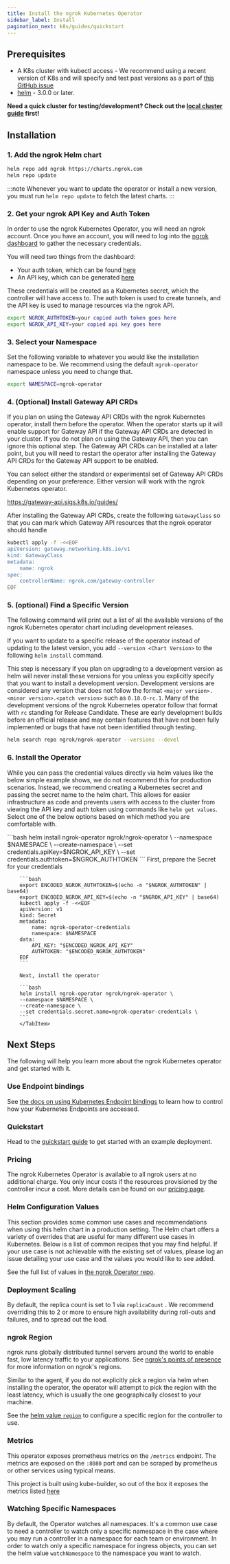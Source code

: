 ```yaml
---
title: Install the ngrok Kubernetes Operator
sidebar_label: Install
pagination_next: k8s/guides/quickstart
---
```




## Prerequisites

- A K8s cluster with kubectl access - We recommend using a recent version of K8s and will specify and test past versions as a part of [this GitHub issue](https://github.com/ngrok/ngrok-operator/issues/154)
- [helm](https://helm.sh/docs/intro/install/) - 3.0.0 or later.

**Need a quick cluster for testing/development? Check out the [local cluster guide](/k8s/guides/local-cluster) first!**

## Installation

### 1. Add the ngrok Helm chart

```bash
helm repo add ngrok https://charts.ngrok.com
helm repo update
```

:::note
Whenever you want to update the operator or install a new version, you must run `helm repo update` to fetch the latest charts.
:::

### 2. Get your ngrok API Key and Auth Token

In order to use the ngrok Kubernetes Operator, you will need an ngrok account.
Once you have an account, you will need to log into the [ngrok dashboard](https://dashboard.ngrok.com) to gather the necessary credentials.

You will need two things from the dashboard:

- Your auth token, which can be found [here](https://dashboard.ngrok.com/get-started/your-authtoken)
- An API key, which can be generated [here](https://dashboard.ngrok.com/api)

These credentials will be created as a Kubernetes secret, which the controller will have access to.
The auth token is used to create tunnels, and the API key is used to manage resources via the ngrok API.

```bash
export NGROK_AUTHTOKEN=your copied auth token goes here
export NGROK_API_KEY=your copied api key goes here
```

### 3. Select your Namespace

Set the following variable to whatever you would like the installation namespace to be.
We recommend using the default `ngrok-operator` namespace unless you need to change that.

```bash
export NAMESPACE=ngrok-operator
```

### 4. (Optional) Install Gateway API CRDs

If you plan on using the Gateway API CRDs with the ngrok Kubernetes operator, install them before the operator.
When the operator starts up it will enable support for Gateway API if the Gateway API CRDs are detected in your cluster.
If you do not plan on using the Gateway API, then you can ignore this optional step.
The Gateway API CRDs can be installed at a later point, but you will need to restart the operator after installing the Gateway API CRDs
for the Gateway API support to be enabled.

You can select either the standard or experimental set of Gateway API CRDs depending on your preference. Either version will work with the ngrok Kubernetes operator.

https://gateway-api.sigs.k8s.io/guides/

After installing the Gateway API CRDs, create the following `GatewayClass` so that you can mark which Gateway API resources that the ngrok operator should handle

```bash
kubectl apply -f -<<EOF
apiVersion: gateway.networking.k8s.io/v1
kind: GatewayClass
metadata:
	name: ngrok
spec:
	controllerName: ngrok.com/gateway-controller
EOF
```

### 5. (optional) Find a Specific Version

The following command will print out a list of all the available versions of the ngrok Kubernetes operator chart including development releases.

If you want to update to a specific release of the operator instead of updating to the latest version, you add `--version <Chart Version>` to the
following `helm install` command.

This step is necessary if you plan on upgrading to a development version as helm will never install these versions for you unless you explicitly
specify that you want to install a development version. Development versions are considered any version that does not follow the format `<major version>.<minor version>.<patch version>` such as `0.18.0-rc.1`.
Many of the development versions of the ngrok Kubernetes operator follow that format with `rc` standing for Release Candidate. These are early development builds before an official release
and may contain features that have not been fully implemented or bugs that have not been identified through testing.

```bash
helm search repo ngrok/ngrok-operator --versions --devel
```

### 6. Install the Operator

While you can pass the credential values directly via helm values like the below simple example shows, we do not recommend this for production scenarios.
Instead, we recommend creating a Kubernetes secret and passing the secret name to the helm chart.
This allows for easier infrastructure as code and prevents users with access to the cluster from viewing the API key and auth token using commands like `helm get values`.
Select one of the below options based on which method you are comfortable with.

<Tabs groupId="k8s" queryString="k8s-install">
	<TabItem value="simple" label="Simple Method" default>
		```bash
		helm install ngrok-operator ngrok/ngrok-operator \
		--namespace $NAMESPACE \
		--create-namespace \
		--set credentials.apiKey=$NGROK_API_KEY \
		--set credentials.authtoken=$NGROK_AUTHTOKEN
		```
	</TabItem>
	<TabItem value="secure" label="More Secure Method">
		First, prepare the Secret for your credentials

		```bash
		export ENCODED_NGROK_AUTHTOKEN=$(echo -n "$NGROK_AUTHTOKEN" | base64)
		export ENCODED_NGROK_API_KEY=$(echo -n "$NGROK_API_KEY" | base64)
		kubectl apply -f -<<EOF
		apiVersion: v1
		kind: Secret
		metadata:
			name: ngrok-operator-credentials
			namespace: $NAMESPACE
		data:
			API_KEY: "$ENCODED_NGROK_API_KEY"
			AUTHTOKEN: "$ENCODED_NGROK_AUTHTOKEN"
		EOF
		```

		Next, install the operator

		```bash
		helm install ngrok-operator ngrok/ngrok-operator \
		--namespace $NAMESPACE \
		--create-namespace \
		--set credentials.secret.name=ngrok-operator-credentials \
		```
		</TabItem>

</Tabs>

## Next Steps

The following will help you learn more about the ngrok Kubernetes operator and get started with it.

### Use Endpoint bindings

See [the docs on using Kubernetes Endpoint bindings](/docs/k8s/guides/bindings) to learn how to control how your Kubernetes Endpoints are accessed.

### Quickstart

Head to the [quickstart guide](/k8s/guides/quickstart) to get started with an example deployment.

### Pricing

The ngrok Kubernetes Operator is available to all ngrok users at no
additional charge. You only incur costs if the resources provisioned by the
controller incur a cost. More details can be found on our [pricing page](https://ngrok.com/pricing).

### Helm Configuration Values

This section provides some common use cases and recommendations when using this helm chart in a production setting. The Helm chart offers a variety of overrides that are useful for many different use cases in Kubernetes. Below is a list of common recipes that you may find helpful. If your use case is not achievable with the existing set of values, please log an issue detailing your use case and the values you would like to see added.

See the full list of values in [the ngrok Operator repo](https://github.com/ngrok/ngrok-operator/blob/main/helm/ngrok-operator/values.yaml).

### Deployment Scaling

By default, the replica count is set to 1 via `replicaCount` . We recommend overriding this to 2 or more to ensure high availability during roll-outs and failures, and to spread out the load.

### ngrok Region

ngrok runs globally distributed tunnel servers around the world to enable fast, low latency traffic to your applications. See [ngrok's points of presence](/universal-gateway/points-of-presence/) for more information on ngrok's regions.

Similar to the agent, if you do not explicitly pick a region via helm when installing the operator, the operator will attempt to pick the region with the least latency, which is usually the one geographically closest to your machine.

See the [helm value `region`](https://github.com/ngrok/ngrok-operator/blob/main/helm/ngrok-operator/values.yaml#L47) to configure a specific region for the controller to use.

### Metrics

This operator exposes prometheus metrics on the `/metrics` endpoint. The metrics are exposed on the `:8080` port and can be scraped by prometheus or other services using typical means.

This project is built using kube-builder, so out of the box it exposes the metrics listed [here](https://book.kubebuilder.io/reference/metrics-reference.html?highlight=metrics#default-exported-metrics-references)

### Watching Specific Namespaces

By default, the Operator watches all namespaces.
It's a common use case to need a controller to watch only a specific namespace in the case where you may run a controller in a namespace for each team or environment.
In order to watch only a specific namespace for ingress objects, you can set the helm value `watchNamespace` to the namespace you want to watch.

